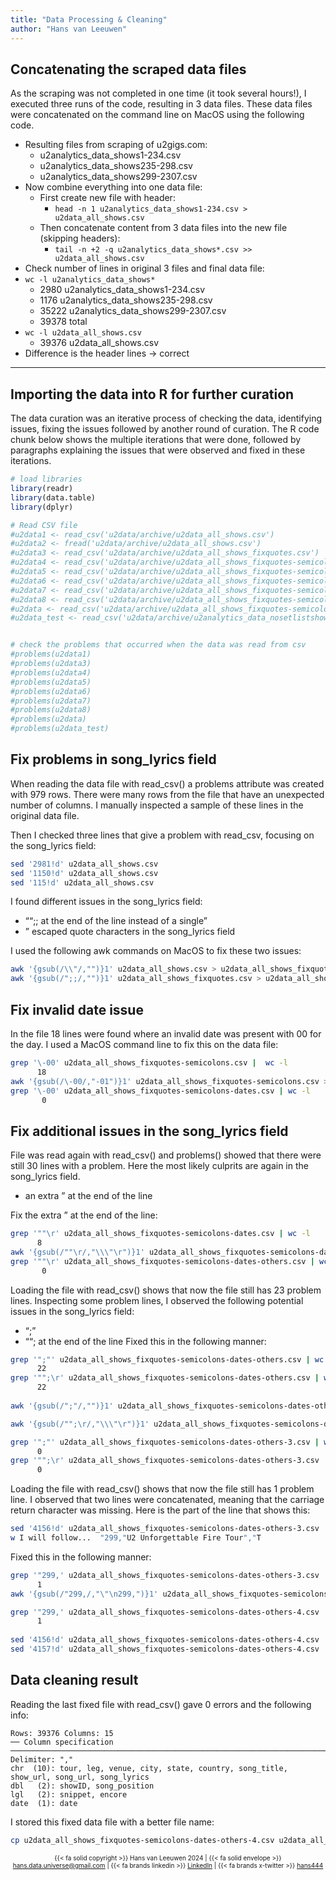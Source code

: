 ```yaml
---
title: "Data Processing & Cleaning"
author: "Hans van Leeuwen"
---
```


## Concatenating the scraped data files

As the scraping was not completed in one time (it took several hours!), I executed three runs of the code, resulting in 3 data files. These data files were concatenated on the command line on MacOS using the following code.

-   Resulting files from scraping of u2gigs.com:
    -   u2analytics_data_shows1-234.csv
    -   u2analytics_data_shows235-298.csv
    -   u2analytics_data_shows299-2307.csv
-   Now combine everything into one data file:
    -   First create new file with header:
        -   `head -n 1 u2analytics_data_shows1-234.csv > u2data_all_shows.csv`
    -   Then concatenate content from 3 data files into the new file (skipping headers):
        -   `tail -n +2 -q u2analytics_data_shows*.csv >> u2data_all_shows.csv`
-   Check number of lines in original 3 files and final data file:
-   `wc -l u2analytics_data_shows*`
    -   2980 u2analytics_data_shows1-234.csv
    -   1176 u2analytics_data_shows235-298.csv
    -   35222 u2analytics_data_shows299-2307.csv
    -   39378 total
-   `wc -l u2data_all_shows.csv`
    -   39376 u2data_all_shows.csv
-   Difference is the header lines -\> correct

------------------------------------------------------------------------

## Importing the data into R for further curation

The data curation was an iterative process of checking the data, identifying issues, fixing the issues followed by another round of curation. The R code chunk below shows the multiple iterations that were done, followed by paragraphs explaining the issues that were observed and fixed in these iterations.

```r

# load libraries
library(readr)
library(data.table)
library(dplyr)

# Read CSV file
#u2data1 <- read_csv('u2data/archive/u2data_all_shows.csv')
#u2data2 <- fread('u2data/archive/u2data_all_shows.csv')
#u2data3 <- read_csv('u2data/archive/u2data_all_shows_fixquotes.csv')
#u2data4 <- read_csv('u2data/archive/u2data_all_shows_fixquotes-semicolons.csv')
#u2data5 <- read_csv('u2data/archive/u2data_all_shows_fixquotes-semicolons-dates.csv')
#u2data6 <- read_csv('u2data/archive/u2data_all_shows_fixquotes-semicolons-dates-others.csv')
#u2data7 <- read_csv('u2data/archive/u2data_all_shows_fixquotes-semicolons-dates-others-2.csv')
#u2data8 <- read_csv('u2data/archive/u2data_all_shows_fixquotes-semicolons-dates-others-3.csv')
#u2data <- read_csv('u2data/archive/u2data_all_shows_fixquotes-semicolons-dates-others-4.csv')
#u2data_test <- read_csv('u2data/archive/u2analytics_data_nosetlistshows.csv')


# check the problems that occurred when the data was read from csv
#problems(u2data1)
#problems(u2data3)
#problems(u2data4)
#problems(u2data5)
#problems(u2data6)
#problems(u2data7)
#problems(u2data8)
#problems(u2data)
#problems(u2data_test)
```

## Fix problems in song_lyrics field

When reading the data file with read_csv() a problems attribute was created with 979 rows. There were many rows from the file that have an unexpected number of columns. I manually inspected a sample of these lines in the original data file.

Then I checked three lines that give a problem with read_csv, focusing on the song_lyrics field:

``` bash
sed '2981!d' u2data_all_shows.csv 
sed '1150!d' u2data_all_shows.csv
sed '115!d' u2data_all_shows.csv
```

I found different issues in the song_lyrics field:

-   "";; at the end of the line instead of a single "
-   " escaped quote characters in the song_lyrics field

I used the following awk commands on MacOS to fix these two issues:

``` bash
awk '{gsub(/\\"/,"")}1' u2data_all_shows.csv > u2data_all_shows_fixquotes.csv
awk '{gsub(/";;/,"")}1' u2data_all_shows_fixquotes.csv > u2data_all_shows_fixquotes-semicolons.csv
```

## Fix invalid date issue

In the file 18 lines were found where an invalid date was present with 00 for the day. I used a MacOS command line to fix this on the data file:

``` bash
grep '\-00' u2data_all_shows_fixquotes-semicolons.csv |  wc -l
      18
awk '{gsub(/\-00/,"-01")}1' u2data_all_shows_fixquotes-semicolons.csv > u2data_all_shows_fixquotes-semicolons-dates.csv
grep '\-00' u2data_all_shows_fixquotes-semicolons-dates.csv | wc -l                                     
       0
```

## Fix additional issues in the song_lyrics field

File was read again with read_csv() and problems() showed that there were still 30 lines with a problem. Here the most likely culprits are again in the song_lyrics field.

-   an extra " at the end of the line

Fix the extra " at the end of the line:

``` bash
grep '""\r' u2data_all_shows_fixquotes-semicolons-dates.csv | wc -l
      8
awk '{gsub(/""\r/,"\\\"\r")}1' u2data_all_shows_fixquotes-semicolons-dates.csv > u2data_all_shows_fixquotes-semicolons-dates-others.csv
grep '""\r' u2data_all_shows_fixquotes-semicolons-dates-others.csv | wc -l
       0
```

Loading the file with read_csv() shows that now the file still has 23 problem lines. Inspecting some problem lines, I observed the following potential issues in the song_lyrics field:

-   ";"
-   ""; at the end of the line Fixed this in the following manner:

``` bash
grep '";"' u2data_all_shows_fixquotes-semicolons-dates-others.csv | wc -l
      22
grep '"";\r' u2data_all_shows_fixquotes-semicolons-dates-others.csv | wc -l
      22
      
awk '{gsub(/";"/,"")}1' u2data_all_shows_fixquotes-semicolons-dates-others.csv > u2data_all_shows_fixquotes-semicolons-dates-others-2.csv

awk '{gsub(/"";\r/,"\\\"\r")}1' u2data_all_shows_fixquotes-semicolons-dates-others-2.csv > u2data_all_shows_fixquotes-semicolons-dates-others-3.csv

grep '";"' u2data_all_shows_fixquotes-semicolons-dates-others-3.csv | wc -l
      0
grep '"";\r' u2data_all_shows_fixquotes-semicolons-dates-others-3.csv | wc -l
      0
```

Loading the file with read_csv() shows that now the file still has 1 problem line. I observed that two lines were concatenated, meaning that the carriage return character was missing. Here is the part of the line that shows this:

``` bash
sed '4156!d' u2data_all_shows_fixquotes-semicolons-dates-others-3.csv
w I will follow...  "299,"U2 Unforgettable Fire Tour","T
```

Fixed this in the following manner:

``` bash
grep '"299,' u2data_all_shows_fixquotes-semicolons-dates-others-3.csv | wc -l
      1
awk '{gsub(/"299,/,"\"\n299,")}1' u2data_all_shows_fixquotes-semicolons-dates-others-3.csv > u2data_all_shows_fixquotes-semicolons-dates-others-4.csv

grep '"299,' u2data_all_shows_fixquotes-semicolons-dates-others-4.csv | wc -l
      1
      
sed '4156!d' u2data_all_shows_fixquotes-semicolons-dates-others-4.csv  
sed '4157!d' u2data_all_shows_fixquotes-semicolons-dates-others-4.csv  
```

## Data cleaning result

Reading the last fixed file with read_csv() gave 0 errors and the following info:

```         
Rows: 39376 Columns: 15
── Column specification ──────────────────────────────────────────────────────────────────────────
Delimiter: ","
chr  (10): tour, leg, venue, city, state, country, song_title, show_url, song_url, song_lyrics
dbl   (2): showID, song_position
lgl   (2): snippet, encore
date  (1): date
```

I stored this fixed data file with a better file name:

``` bash
cp u2data_all_shows_fixquotes-semicolons-dates-others-4.csv u2data_all_shows_clean.csv
```

 
 
::: {style="text-align:center; font-size: 10px;"}
{{< fa solid copyright >}} Hans van Leeuwen 2024 \| {{< fa solid envelope >}} [hans.data.universe\@gmail.com](mailto:hans.data.universe@gmail.com) \| {{< fa brands linkedin >}} [LinkedIn](https://www.linkedin.com/in/vanleeuwenhans/) \| {{< fa brands x-twitter >}} [hans444](https://x.com/hans444)
:::
